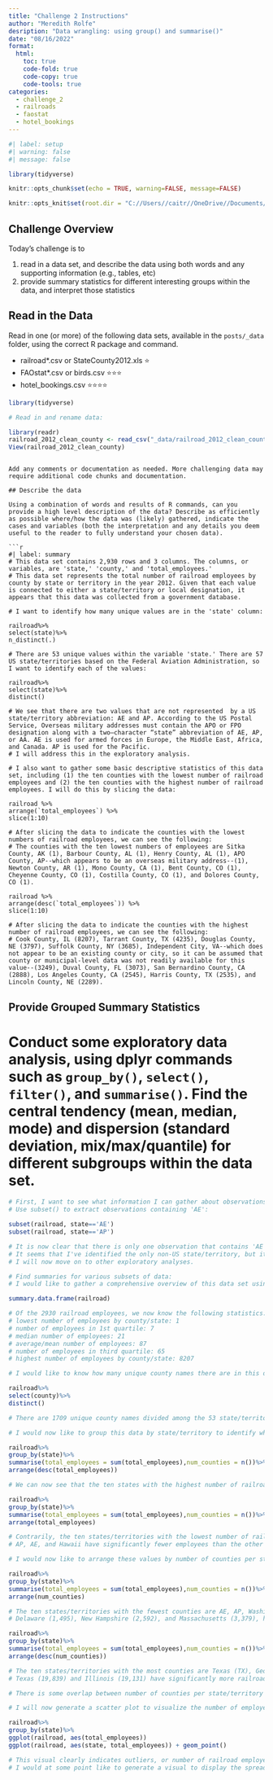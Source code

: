 ---
title: "Challenge 2 Instructions"
author: "Meredith Rolfe"
desription: "Data wrangling: using group() and summarise()"
date: "08/16/2022"
format:
  html:
    toc: true
    code-fold: true
    code-copy: true
    code-tools: true
categories:
  - challenge_2
  - railroads
  - faostat
  - hotel_bookings
---

```{r}
#| label: setup
#| warning: false
#| message: false

library(tidyverse)

knitr::opts_chunk$set(echo = TRUE, warning=FALSE, message=FALSE)

knitr::opts_knit$set(root.dir = "C://Users//caitr//OneDrive//Documents//DACSS//601_Fall_2022//posts//_data")
```

## Challenge Overview

Today's challenge is to

1)  read in a data set, and describe the data using both words and any supporting information (e.g., tables, etc)
2)  provide summary statistics for different interesting groups within the data, and interpret those statistics

## Read in the Data

Read in one (or more) of the following data sets, available in the `posts/_data` folder, using the correct R package and command.

-   railroad\*.csv or StateCounty2012.xls ⭐
-   FAOstat\*.csv or birds.csv ⭐⭐⭐
-   hotel_bookings.csv ⭐⭐⭐⭐

```{r}
library(tidyverse)

# Read in and rename data:

library(readr)
railroad_2012_clean_county <- read_csv("_data/railroad_2012_clean_county.csv")
View(railroad_2012_clean_county)
```

```

Add any comments or documentation as needed. More challenging data may require additional code chunks and documentation.

## Describe the data

Using a combination of words and results of R commands, can you provide a high level description of the data? Describe as efficiently as possible where/how the data was (likely) gathered, indicate the cases and variables (both the interpretation and any details you deem useful to the reader to fully understand your chosen data).

```{r}
#| label: summary
# This data set contains 2,930 rows and 3 columns. The columns, or variables, are 'state,' 'county,' and 'total_employees.'
# This data set represents the total number of railroad employees by county by state or territory in the year 2012. Given that each value is connected to either a state/territory or local designation, it appears that this data was collected from a government database.

# I want to identify how many unique values are in the 'state' column:

railroad%>%
select(state)%>%
n_distinct(.)

# There are 53 unique values within the variable 'state.' There are 57 US state/territories based on the Federal Aviation Administration, so I want to identify each of the values:

railroad%>%
select(state)%>%
distinct()

# We see that there are two values that are not represented  by a US state/territory abbreviation: AE and AP. According to the US Postal Service, Overseas military addresses must contain the APO or FPO designation along with a two–character “state” abbreviation of AE, AP, or AA. AE is used for armed forces in Europe, the Middle East, Africa, and Canada. AP is used for the Pacific.
# I will address this in the exploratory analysis.

# I also want to gather some basic descriptive statistics of this data set, including (1) the ten counties with the lowest number of railroad employees and (2) the ten counties with the highest number of railroad employees. I will do this by slicing the data:

railroad %>%
arrange(`total_employees`) %>%
slice(1:10)

# After slicing the data to indicate the counties with the lowest numbers of railroad employees, we can see the following: 
# The counties with the ten lowest numbers of employees are Sitka County, AK (1), Barbour County, AL (1), Henry County, AL (1), APO County, AP--which appears to be an overseas military address--(1), Newton County, AR (1), Mono County, CA (1), Bent County, CO (1), Cheyenne County, CO (1), Costilla County, CO (1), and Dolores County, CO (1).

railroad %>%
arrange(desc(`total_employees`)) %>%
slice(1:10)

# After slicing the data to indicate the counties with the highest number of railroad employees, we can see the following:
# Cook County, IL (8207), Tarrant County, TX (4235), Douglas County, NE (3797), Suffolk County, NY (3685), Independent City, VA--which does not appear to be an existing county or city, so it can be assumed that county or municipal-level data was not readily available for this value--(3249), Duval County, FL (3073), San Bernardino County, CA (2888), Los Angeles County, CA (2545), Harris County, TX (2535), and Lincoln County, NE (2289).

```

## Provide Grouped Summary Statistics

# Conduct some exploratory data analysis, using dplyr commands such as `group_by()`, `select()`, `filter()`, and `summarise()`. Find the central tendency (mean, median, mode) and dispersion (standard deviation, mix/max/quantile) for different subgroups within the data set.

```{r}
# First, I want to see what information I can gather about observations that include 'AE,' so I will select only the rows that contain 'AE.' At first glance, it seemed as though there was only one observation that contained 'AE' based on alphabetization, but I want to be sure. 
# Use subset() to extract observations containing 'AE':

subset(railroad, state=='AE')
subset(railroad, state=='AP')

# It is now clear that there is only one observation that contains 'AE' and one observation that contains 'AP,' both of which are Within the county identified as "APO." There are two railroad employees in 'AE' and one employee in 'AP.'
# It seems that I've identified the only non-US state/territory, but it is possible that other areas outside the US have the same geographic designations.
# I will now move on to other exploratory analyses.

# Find summaries for various subsets of data:
# I would like to gather a comprehensive overview of this data set using the summary() function:

summary.data.frame(railroad)

# Of the 2930 railroad employees, we now know the following statistics:
# lowest number of employees by county/state: 1
# number of employees in 1st quartile: 7
# median number of employees: 21
# average/mean number of employees: 87
# number of employees in third quartile: 65
# highest number of employees by county/state: 8207

# I would like to know how many unique county names there are in this data set. I will use the select() function:

railroad%>%
select(county)%>%
distinct()

# There are 1709 unique county names divided among the 53 state/territories.

# I would now like to group this data by state/territory to identify which states have the highest TOTAL number of railroad employees. For this, I will use the group_by() and summary() functions:

railroad%>%
group_by(state)%>%
summarise(total_employees = sum(total_employees),num_counties = n())%>%
arrange(desc(total_employees))

# We can now see that the ten states with the highest number of railroad employees are Texas (TX), Illinois (IL), New York (NY), Nebraska (NE), California (CA), Pennsylvania (PA), Ohio (OH), Georgia (GA), Indiana (IN), and Missouri (MO). Texas (19,839) and Illinois (19,131) have nearly 20,000 railroad employees each.

railroad%>%
group_by(state)%>%
summarise(total_employees = sum(total_employees),num_counties = n())%>%
arrange(total_employees)

# Contrarily, the ten states/territories with the lowest number of railroad employees are AP, AE, Hawaii (HI), Alaska (AK), Vermont (VT), Washington, D.C. (DC), New Hampshire (NH), Rhode Island (RI), Maine (ME), and Nevada (NV).
# AP, AE, and Hawaii have significantly fewer employees than the other states/territories with 1, 2, and 4, respectively. The next most populated railroad industry by state/territory is Arkansas with 103 employees.

# I would now like to arrange these values by number of counties per state/territory instead of number of employees to see if there is a strong correlation between the two measures:

railroad%>%
group_by(state)%>%
summarise(total_employees = sum(total_employees),num_counties = n())%>%
arrange(num_counties)

# The ten states/territories with the fewest counties are AE, AP, Washington, D.C. (DC), Delaware (DE), Hawaii (HI), Rhode Island (RI), Arkansas (AK), Connecticut (CT), New Hampshire (NH), and Massachusetts (MA). 
# Delaware (1,495), New Hampshire (2,592), and Massachusetts (3,379), have significantly more employees than the other states/territories within this tibble, which all have fewer than 500 railroad employees.

railroad%>%
group_by(state)%>%
summarise(total_employees = sum(total_employees),num_counties = n())%>%
arrange(desc(num_counties))

# The ten states/territories with the most counties are Texas (TX), Georgia (GA), Kentucky (KY), Missouri (MO), Illinois (IL), Iowa (IA), Kansas (KS), North Carolina (NC), Indiana (IN), and Virginia (VA). 
# Texas (19,839) and Illinois (19,131) have significantly more railroad employees than the other state/territories in this tibble, all of which have fewer than 10,000 employees.

# There is some overlap between number of counties per state/territory and number of railroad employees, but the correlation isn't exceptionally strong.

# I will now generate a scatter plot to visualize the number of employees by state: 

railroad%>%
group_by(state)%>%
ggplot(railroad, aes(total_employees))
ggplot(railroad, aes(state, total_employees)) + geom_point()

# This visual clearly indicates outliers, or number of railroad employees by state, that are on the higher end of our data range. It does not tell us much related to states with fewer railroad employees, as these data points are visually compressed.
# I would at some point like to generate a visual to display the spread of number of employees relative to number of counties by state.
  
```


